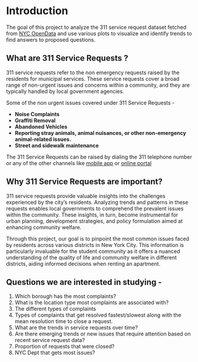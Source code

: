 # Introduction

The goal of this project to analyze the 311 service request dataset fetched from [NYC OpenData](https://data.cityofnewyork.us/Social-Services/311-Service-Requests-from-2010-to-Present/erm2-nwe9) and use various plots to visualize and identify trends to find answers to proposed questions.

## What are 311 Service Requests ?

311 service requests refer to the non emergency requests raised by the residents for municipal services. These service requests cover a broad range of non-urgent issues and concerns within a community, and they are typically handled by local government agencies.

Some of the non urgent issues covered under 311 Service Requests -

-   **Noise Complaints**
-   **Graffiti Removal**
-   **Abandoned Vehicles**
-   **Reporting stray animals, animal nuisances, or other non-emergency animal-related issues.**
-   **Street and sidewalk maintenance**

The 311 Service Requests can be raised by dialing the 311 telephone number or any of the other channels like [mobile app](https://apps.apple.com/us/app/nyc-311/id324897619) or [online portal](https://portal.311.nyc.gov/)

## Why 311 Service Requests are important?

311 service requests provide valuable insights into the challenges experienced by the city's residents. Analyzing trends and patterns in these requests enables local governments to comprehend the prevalent issues within the community. These insights, in turn, become instrumental for urban planning, development strategies, and policy formulation aimed at enhancing community welfare.

Through this project, our goal is to pinpoint the most common issues faced by residents across various districts in New York City. This information is particularly invaluable for the student community as it offers a nuanced understanding of the quality of life and community welfare in different districts, aiding informed decisions when renting an apartment.

## Questions we are interested in studying -

1.  Which borough has the most complaints?
2.  What is the location type most complaints are associated with?
3.  The different types of complaints
4.  Types of complaints that get resolved fastest/slowest along with the mean resolution time to close a request.
5.  What are the trends in service requests over time?
6.  Are there emerging trends or new issues that require attention based on recent service request data?
7.  Proportion of requests that were closed?
8.  NYC Dept that gets most issues?
